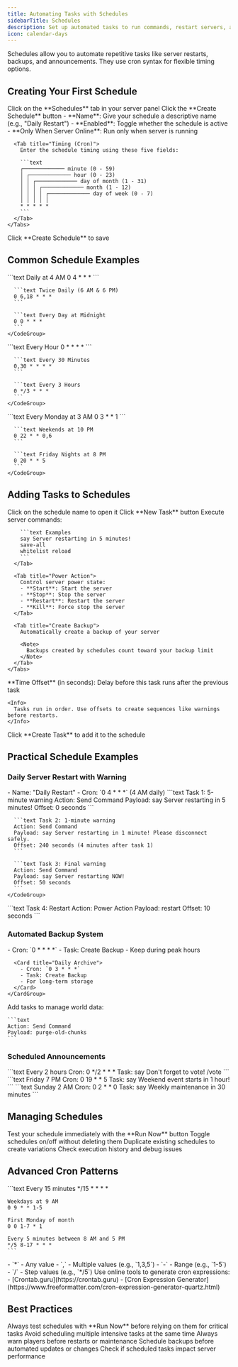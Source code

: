 ```yaml
---
title: Automating Tasks with Schedules
sidebarTitle: Schedules
description: Set up automated tasks to run commands, restart servers, and create backups
icon: calendar-days
---
```


<Info>
  Schedules allow you to automate repetitive tasks like server restarts, backups, and announcements. They use cron syntax for flexible timing options.
</Info>

## Creating Your First Schedule

<Steps>
  <Step title="Navigate to Schedules">
    Click on the **Schedules** tab in your server panel
  </Step>
  
  <Step title="Create New Schedule">
    Click the **Create Schedule** button
  </Step>
  
  <Step title="Configure Schedule">
    <Tabs>
      <Tab title="Basic Settings">
        - **Name**: Give your schedule a descriptive name (e.g., "Daily Restart")
        - **Enabled**: Toggle whether the schedule is active
        - **Only When Server Online**: Run only when server is running
      </Tab>
      
      <Tab title="Timing (Cron)">
        Enter the schedule timing using these five fields:
        
        ```text
        ┌───────────── minute (0 - 59)
        │ ┌───────────── hour (0 - 23)
        │ │ ┌───────────── day of month (1 - 31)
        │ │ │ ┌───────────── month (1 - 12)
        │ │ │ │ ┌───────────── day of week (0 - 7)
        │ │ │ │ │
        * * * * *
        ```
      </Tab>
    </Tabs>
  </Step>
  
  <Step title="Save Schedule">
    Click **Create Schedule** to save
  </Step>
</Steps>

## Common Schedule Examples

<Tabs>
  <Tab title="Daily Tasks">
    <CodeGroup>
      ```text Daily at 4 AM
      0 4 * * *
      ```
      
      ```text Twice Daily (6 AM & 6 PM)
      0 6,18 * * *
      ```
      
      ```text Every Day at Midnight
      0 0 * * *
      ```
    </CodeGroup>
  </Tab>
  
  <Tab title="Hourly Tasks">
    <CodeGroup>
      ```text Every Hour
      0 * * * *
      ```
      
      ```text Every 30 Minutes
      0,30 * * * *
      ```
      
      ```text Every 3 Hours
      0 */3 * * *
      ```
    </CodeGroup>
  </Tab>
  
  <Tab title="Weekly Tasks">
    <CodeGroup>
      ```text Every Monday at 3 AM
      0 3 * * 1
      ```
      
      ```text Weekends at 10 PM
      0 22 * * 0,6
      ```
      
      ```text Friday Nights at 8 PM
      0 20 * * 5
      ```
    </CodeGroup>
  </Tab>
</Tabs>

## Adding Tasks to Schedules

<Steps>
  <Step title="Select Your Schedule">
    Click on the schedule name to open it
  </Step>
  
  <Step title="Create New Task">
    Click **New Task** button
  </Step>
  
  <Step title="Configure Task Action">
    <Tabs>
      <Tab title="Send Command">
        Execute server commands:
        
        ```text Examples
        say Server restarting in 5 minutes!
        save-all
        whitelist reload
        ```
      </Tab>
      
      <Tab title="Power Action">
        Control server power state:
        - **Start**: Start the server
        - **Stop**: Stop the server
        - **Restart**: Restart the server
        - **Kill**: Force stop the server
      </Tab>
      
      <Tab title="Create Backup">
        Automatically create a backup of your server
        
        <Note>
          Backups created by schedules count toward your backup limit
        </Note>
      </Tab>
    </Tabs>
  </Step>
  
  <Step title="Set Time Offset">
    **Time Offset** (in seconds): Delay before this task runs after the previous task
    
    <Info>
      Tasks run in order. Use offsets to create sequences like warnings before restarts.
    </Info>
  </Step>
  
  <Step title="Save Task">
    Click **Create Task** to add it to the schedule
  </Step>
</Steps>

## Practical Schedule Examples

### Daily Server Restart with Warning

<Steps>
  <Step title="Create Schedule">
    - Name: "Daily Restart"
    - Cron: `0 4 * * *` (4 AM daily)
  </Step>
  
  <Step title="Add Warning Tasks">
    <CodeGroup>
      ```text Task 1: 5-minute warning
      Action: Send Command
      Payload: say Server restarting in 5 minutes!
      Offset: 0 seconds
      ```
      
      ```text Task 2: 1-minute warning
      Action: Send Command
      Payload: say Server restarting in 1 minute! Please disconnect safely.
      Offset: 240 seconds (4 minutes after task 1)
      ```
      
      ```text Task 3: Final warning
      Action: Send Command
      Payload: say Server restarting NOW!
      Offset: 50 seconds
      ```
    </CodeGroup>
  </Step>
  
  <Step title="Add Restart Task">
    ```text Task 4: Restart
    Action: Power Action
    Payload: restart
    Offset: 10 seconds
    ```
  </Step>
</Steps>

### Automated Backup System

<Steps>
  <Step title="Create Multiple Schedules">
    <CardGroup cols={2}>
      <Card title="Hourly Backups">
        - Cron: `0 * * * *`
        - Task: Create Backup
        - Keep during peak hours
      </Card>
      
      <Card title="Daily Archive">
        - Cron: `0 3 * * *`
        - Task: Create Backup
        - For long-term storage
      </Card>
    </CardGroup>
  </Step>
  
  <Step title="Add Cleanup Commands">
    Add tasks to manage world data:
    
    ```text
    Action: Send Command
    Payload: purge-old-chunks
    ```
  </Step>
</Steps>

### Scheduled Announcements

<Tabs>
  <Tab title="Vote Reminders">
    ```text Every 2 hours
    Cron: 0 */2 * * *
    Task: say Don't forget to vote! /vote
    ```
  </Tab>
  
  <Tab title="Event Notifications">
    ```text Friday 7 PM
    Cron: 0 19 * * 5
    Task: say Weekend event starts in 1 hour!
    ```
  </Tab>
  
  <Tab title="Maintenance Windows">
    ```text Sunday 2 AM
    Cron: 0 2 * * 0
    Task: say Weekly maintenance in 30 minutes
    ```
  </Tab>
</Tabs>

## Managing Schedules

<CardGroup cols={2}>
  <Card title="Run Now" icon="play">
    Test your schedule immediately with the **Run Now** button
  </Card>
  
  <Card title="Enable/Disable" icon="toggle-on">
    Toggle schedules on/off without deleting them
  </Card>
  
  <Card title="Clone Schedule" icon="copy">
    Duplicate existing schedules to create variations
  </Card>
  
  <Card title="View Logs" icon="scroll">
    Check execution history and debug issues
  </Card>
</CardGroup>

## Advanced Cron Patterns

<AccordionGroup>
  <Accordion title="Complex Timing Examples" icon="clock">
    ```text Every 15 minutes
    */15 * * * *
    
    Weekdays at 9 AM
    0 9 * * 1-5
    
    First Monday of month
    0 0 1-7 * 1
    
    Every 5 minutes between 8 AM and 5 PM
    */5 8-17 * * *
    ```
  </Accordion>
  
  <Accordion title="Special Characters" icon="asterisk">
    - `*` - Any value
    - `,` - Multiple values (e.g., `1,3,5`)
    - `-` - Range (e.g., `1-5`)
    - `/` - Step values (e.g., `*/5`)
  </Accordion>
  
  <Accordion title="Cron Generators" icon="wand-magic-sparkles">
    Use online tools to generate cron expressions:
    - [Crontab.guru](https://crontab.guru)
    - [Cron Expression Generator](https://www.freeformatter.com/cron-expression-generator-quartz.html)
  </Accordion>
</AccordionGroup>

## Best Practices

<Warning>
  Always test schedules with **Run Now** before relying on them for critical tasks
</Warning>

<CardGroup>
  <Card title="Stagger Schedules" icon="layer-group">
    Avoid scheduling multiple intensive tasks at the same time
  </Card>
  
  <Card title="Warning Messages" icon="megaphone">
    Always warn players before restarts or maintenance
  </Card>
  
  <Card title="Backup Before Updates" icon="shield-check">
    Schedule backups before automated updates or changes
  </Card>
  
  <Card title="Monitor Performance" icon="gauge">
    Check if scheduled tasks impact server performance
  </Card>
</CardGroup>